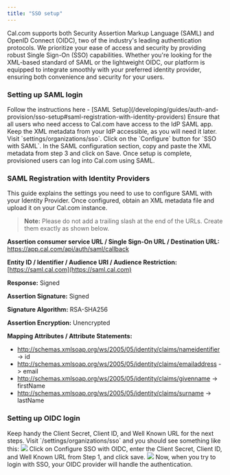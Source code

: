 ```yaml
---
title: "SSO setup"
---
```


Cal.com supports both Security Assertion Markup Language (SAML) and OpenID Connect (OIDC), two of the industry's leading authentication protocols. We prioritize your ease of access and security by providing robust Single Sign-On (SSO) capabilities. Whether you're looking for the XML-based standard of SAML or the lightweight OIDC, our platform is equipped to integrate smoothly with your preferred identity provider, ensuring both convenience and security for your users.

### Setting up SAML login

<Steps>
    <Step title="Create a SAML application with your Identity Provider (IdP)">
        Follow the instructions here - [SAML Setup](/developing/guides/auth-and-provision/sso-setup#saml-registration-with-identity-providers)
    </Step>
    <Step title="Configure access to the IdP SAML app">
        Ensure that all users who need access to Cal.com have access to the IdP SAML app.
    </Step>
    <Step title="Retrieve XML metadata from your IdP">
        Keep the XML metadata from your IdP accessible, as you will need it later.
    </Step>
    <Step title="Log in to your Organization Admin account">
        Visit `settings/organizations/sso`.
    </Step>
    <Step title="Configure SSO with SAML">
        Click on the `Configure` button for `SSO with SAML`.
    </Step>
    <Step title="Paste the XML metadata and Save">
        In the SAML configuration section, copy and paste the XML metadata from step 3 and click on Save.
    </Step>
    <Step title="Your users can now log into Cal using SAML">
        Once setup is complete, provisioned users can log into Cal.com using SAML.
    </Step>
</Steps>

### SAML Registration with Identity Providers

This guide explains the settings you need to use to configure SAML with your Identity Provider. Once configured, obtain an XML metadata file and upload it on your Cal.com instance.

> **Note:** Please do not add a trailing slash at the end of the URLs. Create them exactly as shown below.

**Assertion consumer service URL / Single Sign-On URL / Destination URL:** https://app.cal.com/api/auth/saml/callback

**Entity ID / Identifier / Audience URI / Audience Restriction:** [https://saml.cal.com](https://saml.cal.com)

**Response:** Signed

**Assertion Signature:** Signed

**Signature Algorithm:** RSA-SHA256

**Assertion Encryption:** Unencrypted

**Mapping Attributes / Attribute Statements:**

- http://schemas.xmlsoap.org/ws/2005/05/identity/claims/nameidentifier -> id
- http://schemas.xmlsoap.org/ws/2005/05/identity/claims/emailaddress -> email
- http://schemas.xmlsoap.org/ws/2005/05/identity/claims/givenname -> firstName
- http://schemas.xmlsoap.org/ws/2005/05/identity/claims/surname -> lastName

### Setting up OIDC login

<Steps>
    <Step title="Gather necessary credentials">
        Keep handy the Client Secret, Client ID, and Well Known URL for the next steps.
    </Step>
    <Step title="Log in and go to Organization SSO Settings">
        Visit `/settings/organizations/sso` and you should see something like this:
        <img src="./images/i1600x900-8ufcUyCOVwV6_hdudno.png" />
    </Step>
    <Step title="Configure SSO with OIDC">
        Click on Configure SSO with OIDC, enter the Client Secret, Client ID, and Well Known URL from Step 1, and click save.
        <img src="./images/i1600x900-GN1NLgrcf5r4_tmhni3.png" />
    </Step>
    <Step title="Complete OIDC setup">
        Now, when you try to login with SSO, your OIDC provider will handle the authentication.
    </Step>
</Steps>
